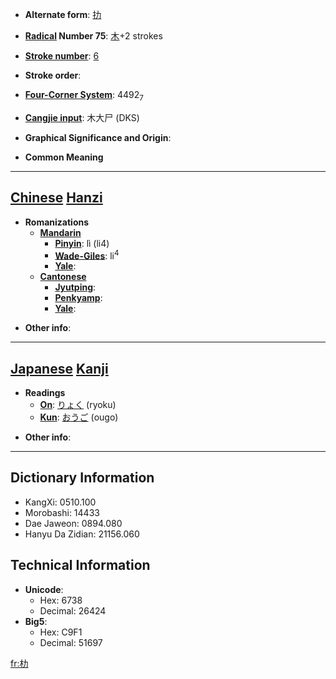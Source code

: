 * '''Alternate form''': [[扐]]

* '''[[Wiktionary:Chinese radical index| Radical]] Number 75''': [[Wiktionary:Chinese radical index 木|木]]+2 strokes

* '''[[Wiktionary:Chinese total strokes index|Stroke number]]''': [[Wiktionary:Chinese total strokes index 6|6]]

* '''Stroke order''': 

* '''[[Wiktionary:Chinese four corner index|Four-Corner System]]''': 4492<sub>7</sub>

* '''[[Wiktionary:Chinese Cangjie index|Cangjie input]]''': 木大尸 (DKS)

* '''Graphical Significance and Origin''': 

* '''Common Meaning'''

----

== [[Chinese]] [[Hanzi]] ==

* '''Romanizations'''
** '''[[Mandarin]]'''
*** '''[[Pinyin]]''': lì (li4)
*** '''[[Wade-Giles]]''': li<sup>4</sup>
*** '''[[Yale]]''': 
** '''[[Cantonese]]'''
*** '''[[Jyutping]]''':
*** '''[[Penkyamp]]''': 
*** '''[[Yale]]''': 

* '''Other info''': 

----

== [[Japanese]] [[Kanji]] ==

* '''Readings'''
** '''[[On]]''': [[りょく]] (ryoku)
** '''[[Kun]]''': [[おうご]] (ougo)

* '''Other info''':  

----

== Dictionary Information ==

* KangXi: 0510.100
* Morobashi: 14433
* Dae Jaweon: 0894.080
* Hanyu Da Zidian: 21156.060

== Technical Information ==

* '''Unicode''':
** Hex: 6738
** Decimal: 26424
* '''Big5''':
** Hex: C9F1
** Decimal: 51697

[[fr:朸]]